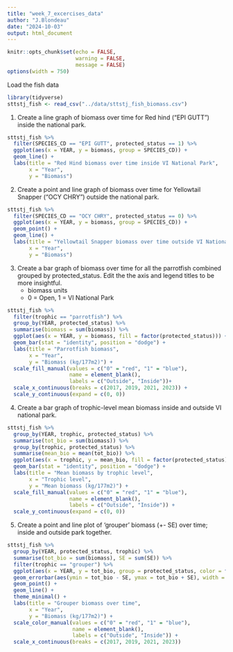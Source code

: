 ```yaml
---
title: "week_7_excercises_data"
author: "J.Blondeau"
date: "2024-10-03"
output: html_document
---
```


```r
knitr::opts_chunk$set(echo = FALSE,
                      warning = FALSE,
                      message = FALSE)
options(width = 750)
```

Load the fish data
```r
library(tidyverse)
sttstj_fish <- read_csv("../data/sttstj_fish_biomass.csv")
```

1. Create a line graph of biomass over time for Red hind ("EPI GUTT") inside the national park.

```r
sttstj_fish %>%
  filter(SPECIES_CD == "EPI GUTT", protected_status == 1) %>%
  ggplot(aes(x = YEAR, y = biomass, group = SPECIES_CD)) +
  geom_line() +
  labs(title = "Red Hind biomass over time inside VI National Park",
       x = "Year",
       y = "Biomass")
```


2. Create a point and line graph of biomass over time for Yellowtail Snapper ("OCY CHRY") outside the national park.

```r
sttstj_fish %>%
  filter(SPECIES_CD == "OCY CHRY", protected_status == 0) %>%
  ggplot(aes(x = YEAR, y = biomass, group = SPECIES_CD)) +
  geom_point() +
  geom_line() +
  labs(title = "Yellowtail Snapper biomass over time outside VI National Park",
       x = "Year",
       y = "Biomass")

```


3. Create a bar graph of biomass over time for all the parrotfish combined grouped by protected_status.  Edit the the axis and legend titles to be more insightful.
    - biomass units
    - 0 = Open, 1 = VI National Park
    
```r
sttstj_fish %>%
  filter(trophic == "parrotfish") %>% 
  group_by(YEAR, protected_status) %>%
  summarise(biomass = sum(biomass)) %>%
  ggplot(aes(x = YEAR, y = biomass, fill = factor(protected_status))) +
  geom_bar(stat = "identity", position = "dodge") +
  labs(title = "Parrotfish biomass",
       x = "Year",
       y = "Biomass (kg/177m2)") +
  scale_fill_manual(values = c("0" = "red", "1" = "blue"),
                    name = element_blank(),
                    labels = c("Outside", "Inside"))+
  scale_x_continuous(breaks = c(2017, 2019, 2021, 2023)) +
  scale_y_continuous(expand = c(0, 0))
```

    
4. Create a bar graph of trophic-level mean biomass inside and outside VI national park.

```r
sttstj_fish %>% 
  group_by(YEAR, trophic, protected_status) %>% 
  summarise(tot_bio = sum(biomass)) %>% 
  group_by(trophic, protected_status) %>% 
  summarise(mean_bio = mean(tot_bio)) %>%
  ggplot(aes(x = trophic, y = mean_bio, fill = factor(protected_status))) +
  geom_bar(stat = "identity", position = "dodge") +
  labs(title = "Mean biomass by trophic level",
       x = "Trophic level",
       y = "Mean biomass (kg/177m2)") +
  scale_fill_manual(values = c("0" = "red", "1" = "blue"),
                    name = element_blank(),
                    labels = c("Outside", "Inside")) +
  scale_y_continuous(expand = c(0, 0))

```


5. Create a point and line plot of 'grouper' biomass (+- SE) over time; inside and outside park together.

```r
sttstj_fish %>%
  group_by(YEAR, protected_status, trophic) %>%
  summarise(tot_bio = sum(biomass), SE = sum(SE)) %>%
  filter(trophic == "grouper") %>%
  ggplot(aes(x = YEAR, y = tot_bio, group = protected_status, color = factor(protected_status))) +
  geom_errorbar(aes(ymin = tot_bio - SE, ymax = tot_bio + SE), width = 0.1) +
  geom_point() +
  geom_line() +
  theme_minimal() +
  labs(title = "Grouper biomass over time",
       x = "Year",
       y = "Biomass (kg/177m2)") +
  scale_color_manual(values = c("0" = "red", "1" = "blue"),
                     name = element_blank(),
                     labels = c("Outside", "Inside")) +
  scale_x_continuous(breaks = c(2017, 2019, 2021, 2023))
```


